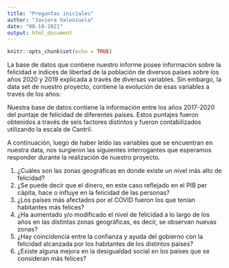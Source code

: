 ```yaml
---
title: "Preguntas iniciales"
author: "Javiera Valenzuela"
date: "08-10-2021"
output: html_document
---
```


```r
knitr::opts_chunk$set(echo = TRUE)
```

La base de datos que contiene nuestro informe posee información sobre la felicidad e índices de libertad de la población de diversos países sobre los años 2020 y 2019 explicada a través de diversas variables. Sin embargo, la data set de nuestro proyecto, contiene la evolución de esas variables a través de los años:

Nuestra base de datos contiene la información entre los años 2017-2020 del puntaje de felicidad de diferentes países. Estos puntajes fueron obtenidos a través de seis factores distintos y fueron contabilizados utilizando la escala de Cantril.

A continuación, luego de haber leído las variables que se encuentran en nuestra data, nos surgieron las siguientes interrogantes que esperamos responder durante la realización de nuestro proyecto.

1.  ¿Cuáles son las zonas geográficas en donde existe un nivel más alto de felicidad?
2.  ¿Se puede decir que el dinero, en este caso reflejado en el PIB per cápita, hace o influye en la felicidad de las personas?
3.  ¿Los países más afectados por el COVID fueron los que tenían habitantes más felices?
4.  ¿Ha aumentado y/o modificado el nivel de felicidad a lo largo de los años en las distintas zonas geográficas, es decir, se observan nuevas zonas?
5.  ¿Hay coincidencia entre la confianza y ayuda del gobierno con la felicidad alcanzada por los habitantes de los distintos países?
6.  ¿Existe alguna mejora en la desigualdad social en los países que se consideran más felices?
